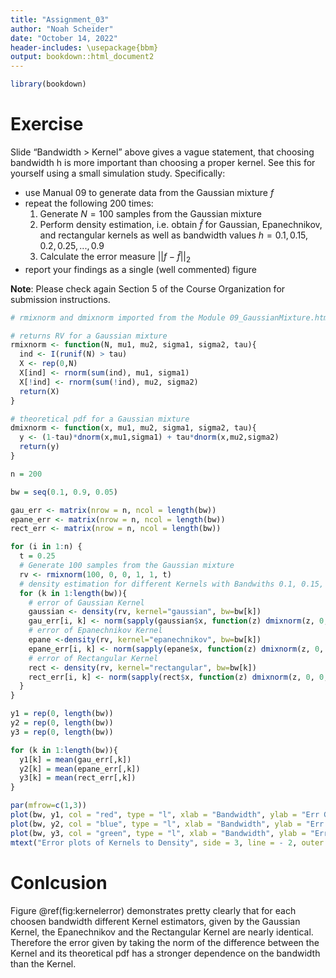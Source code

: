 ```yaml
---
title: "Assignment_03"
author: "Noah Scheider"
date: "October 14, 2022"
header-includes: \usepackage{bbm}
output: bookdown::html_document2
---
```


```r
library(bookdown)
```

# Exercise

Slide “Bandwidth > Kernel” above gives a vague statement, that choosing bandwidth h is more important than choosing a proper kernel. See this for yourself using a small simulation study. Specifically:

- use Manual 09 to generate data from the Gaussian mixture $f$ 
- repeat the following 200 times:
  1. Generate $N = 100$ samples from the Gaussian mixture
  2. Perform density estimation, i.e. obtain $\hat f$ for Gaussian, Epanechnikov, and rectangular kernels as well as bandwidth values $h = 0.1, 0.15, 0.2, 0.25, . . . , 0.9$
  3. Calculate the error measure $||f-\hat f||_{2}$
- report your findings as a single (well commented) figure

**Note**: Please check again Section 5 of the Course Organization for submission instructions.


```r
# rmixnorm and dmixnorm imported from the Module 09_GaussianMixture.html

# returns RV for a Gaussian mixture
rmixnorm <- function(N, mu1, mu2, sigma1, sigma2, tau){
  ind <- I(runif(N) > tau)
  X <- rep(0,N)
  X[ind] <- rnorm(sum(ind), mu1, sigma1)
  X[!ind] <- rnorm(sum(!ind), mu2, sigma2)
  return(X)
}

# theoretical pdf for a Gaussian mixture
dmixnorm <- function(x, mu1, mu2, sigma1, sigma2, tau){
  y <- (1-tau)*dnorm(x,mu1,sigma1) + tau*dnorm(x,mu2,sigma2)
  return(y)
}

n = 200

bw = seq(0.1, 0.9, 0.05)

gau_err <- matrix(nrow = n, ncol = length(bw))
epane_err <- matrix(nrow = n, ncol = length(bw))
rect_err <- matrix(nrow = n, ncol = length(bw))

for (i in 1:n) {
  t = 0.25
  # Generate 100 samples from the Gaussian mixture
  rv <- rmixnorm(100, 0, 0, 1, 1, t)
  # density estimation for different Kernels with Bandwiths 0.1, 0.15, 0.2
  for (k in 1:length(bw)){
    # error of Gaussian Kernel
    gaussian <- density(rv, kernel="gaussian", bw=bw[k])
    gau_err[i, k] <- norm(sapply(gaussian$x, function(z) dmixnorm(z, 0, 0, 1, 1, t))-gaussian$y, type = c("2"))
    # error of Epanechnikov Kernel
    epane <-density(rv, kernel="epanechnikov", bw=bw[k])
    epane_err[i, k] <- norm(sapply(epane$x, function(z) dmixnorm(z, 0, 0, 1, 1, t))-epane$y, type = c("2"))
    # error of Rectangular Kernel
    rect <- density(rv, kernel="rectangular", bw=bw[k])
    rect_err[i, k] <- norm(sapply(rect$x, function(z) dmixnorm(z, 0, 0, 1, 1, t))-rect$y, type = c("2"))
  }
}

y1 = rep(0, length(bw))
y2 = rep(0, length(bw))
y3 = rep(0, length(bw))

for (k in 1:length(bw)){
  y1[k] = mean(gau_err[,k])
  y2[k] = mean(epane_err[,k])
  y3[k] = mean(rect_err[,k])
}
```

```r
par(mfrow=c(1,3))
plot(bw, y1, col = "red", type = "l", xlab = "Bandwidth", ylab = "Err Gaussian Kernel")
plot(bw, y2, col = "blue", type = "l", xlab = "Bandwidth", ylab = "Err Epanechnikov Kernel")
plot(bw, y3, col = "green", type = "l", xlab = "Bandwidth", ylab = "Err Rectangular Kernel")
mtext("Error plots of Kernels to Density", side = 3, line = - 2, outer = TRUE)
```

# Conlcusion
Figure \@ref(fig:kernelerror) demonstrates pretty clearly that for each choosen bandwidth different Kernel estimators, given by the Gaussian Kernel, the Epanechnikov and the Rectangular Kernel are nearly identical. Therefore the error given by taking the norm of the difference between the Kernel and its theoretical pdf has a stronger dependence on the bandwidth than the Kernel.
